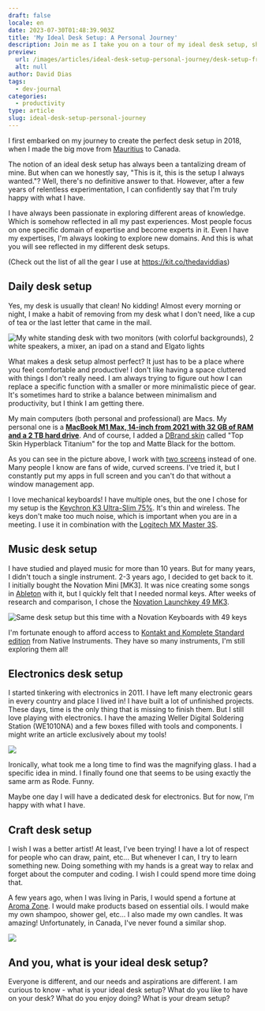 ```yaml
---
draft: false
locale: en
date: 2023-07-30T01:48:39.903Z
title: 'My Ideal Desk Setup: A Personal Journey'
description: Join me as I take you on a tour of my ideal desk setup, showing how it has evolved over the years, and how it enhances my productivity and creative pursuits.
preview:
  url: /images/articles/ideal-desk-setup-personal-journey/desk-setup-front.jpg
  alt: null
author: David Dias
tags:
  - dev-journal
categories:
  - productivity
type: article
slug: ideal-desk-setup-personal-journey
---
```


I first embarked on my journey to create the perfect desk setup in 2018, when I made the big move from [Mauritius](https://en.wikipedia.org/wiki/Mauritius) to Canada.

The notion of an ideal desk setup has always been a tantalizing dream of mine. But when can we honestly say, "This is it, this is the setup I always wanted."? Well, there's no definitive answer to that. However, after a few years of relentless experimentation, I can confidently say that I'm truly happy with what I have.

I have always been passionate in exploring different areas of knowledge. Which is somehow reflected in all my past experiences. Most people focus on one specific domain of expertise and become experts in it. Even I have my expertises, I'm always looking to explore new domains. And this is what you will see reflected in my different desk setups.

(Check out the list of all the gear I use at https://kit.co/thedaviddias)

## Daily desk setup

Yes, my desk is usually that clean! No kidding! Almost every morning or night, I make a habit of removing from my desk what I don't need, like a cup of tea or the last letter that came in the mail.

![My white standing desk with two monitors (with colorful backgrounds), 2 white speakers, a mixer, an ipad on a stand and Elgato lights](/images/articles/ideal-desk-setup-personal-journey/daily-setup-01.jpg 'My ideal daily desk setup')

What makes a desk setup almost perfect? It just has to be a place where you feel comfortable and productive! I don't like having a space cluttered with things I don't really need. I am always trying to figure out how I can replace a specific function with a smaller or more minimalistic piece of gear. It's sometimes hard to strike a balance between minimalism and productivity, but I think I am getting there.

My main computers (both personal and professional) are Macs. My personal one is a **[MacBook M1 Max, 14-inch from 2021 with 32 GB of RAM and a 2 TB hard drive](https://www.apple.com/macbook-pro-14-and-16/)**. And of course, I added a [DBrand skin](https://dbrand.com/shop/apple-macbook-pro-14-skins-2021#/customizer/edit/design) called "Top Skin Hyperblack Titanium" for the top and Matte Black for the bottom.

As you can see in the picture above, I work with [two screens](https://kit.co/thedaviddias/ultimate-desk-setup-unleashing-productivity/dell-p2720dc-27-16) instead of one. Many people I know are fans of wide, curved screens. I've tried it, but I constantly put my apps in full screen and you can't do that without a window management app.

I love mechanical keyboards! I have multiple ones, but the one I chose for my setup is the [Keychron K3 Ultra-Slim 75%](https://kit.co/thedaviddias/ultimate-desk-setup-unleashing-productivity/keychron-k3-version). It's thin and wireless. The keys don't make too much noise, which is important when you are in a meeting. I use it in combination with the [Logitech MX Master 3S](https://kit.co/thedaviddias/ultimate-desk-setup-unleashing-productivity/6718058-logitech-mx-master-3).

## Music desk setup

I have studied and played music for more than 10 years. But for many years, I didn't touch a single instrument. 2-3 years ago, I decided to get back to it. I initially bought the Novation Mini [MK3]. It was nice creating some songs in [Ableton](https://www.ableton.com/) with it, but I quickly felt that I needed normal keys. After weeks of research and comparison, I chose the [Novation Launchkey 49 MK3](https://kit.co/thedaviddias/office-extras-gearing-up-for-ultimate-efficiency/6718487-novation-launchkey-4).

![Same desk setup but this time with a Novation Keyboards with 49 keys](/images/articles/ideal-desk-setup-personal-journey/music-setup-01.jpg 'My ideal music desk setup with my Novation Launchkey 49 MK3')

I'm fortunate enough to afford access to [Kontakt and Komplete Standard edition](https://www.native-instruments.com/en/catalog/) from Native Instruments. They have so many instruments, I'm still exploring them all!

## Electronics desk setup

I started tinkering with electronics in 2011. I have left many electronic gears in every country and place I lived in! I have built a lot of unfinished projects. These days, time is the only thing that is missing to finish them. But I still love playing with electronics. I have the amazing Weller Digital Soldering Station (WE1010NA) and a few boxes filled with tools and components. I might write an article exclusively about my tools!

![](/images/articles/ideal-desk-setup-personal-journey/electronics-setup-01.jpg)

Ironically, what took me a long time to find was the magnifying glass. I had a specific idea in mind. I finally found one that seems to be using exactly the same arm as Rode. Funny.

Maybe one day I will have a dedicated desk for electronics. But for now, I'm happy with what I have.

## Craft desk setup

I wish I was a better artist! At least, I've been trying! I have a lot of respect for people who can draw, paint, etc... But whenever I can, I try to learn something new. Doing something with my hands is a great way to relax and forget about the computer and coding. I wish I could spend more time doing that.

A few years ago, when I was living in Paris, I would spend a fortune at [Aroma Zone](https://www.aroma-zone.com/). I would make products based on essential oils. I would make my own shampoo, shower gel, etc... I also made my own candles. It was amazing! Unfortunately, in Canada, I've never found a similar shop.

![](/images/articles/ideal-desk-setup-personal-journey/craft-setup-01.jpg)

## And you, what is your ideal desk setup?

Everyone is different, and our needs and aspirations are different. I am curious to know - what is your ideal desk setup? What do you like to have on your desk? What do you enjoy doing? What is your dream setup?

<div style={{ display: 'flex', justifyContent: 'center' }}>
  <LinkedInEmbed
    url="https://www.linkedin.com/embed/feed/update/urn:li:share:7091183319584833536"
    postUrl="https://www.linkedin.com/posts/thedaviddias_desksetup-homeoffice-desk-activity-7091183321329647616-TrhV?utm_source=share&utm_medium=member_desktop"
    width={525}
  />
</div>
